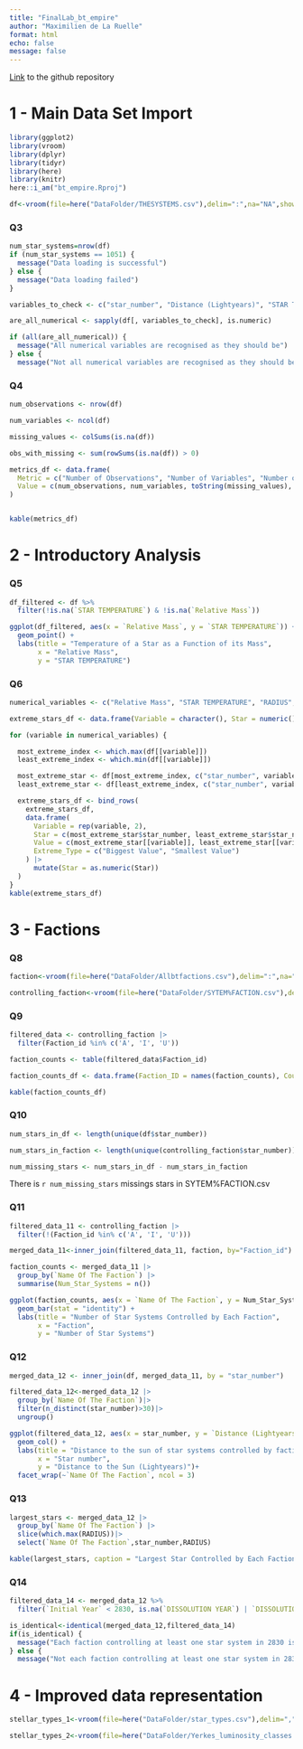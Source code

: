```yaml
---
title: "FinalLab_bt_empire"
author: "Maximilien de La Ruelle"
format: html
echo: false
message: false
---
```


[Link](https://github.com/max8471/bt_empire) to the github repository

# 1 - Main Data Set Import
```r
library(ggplot2)
library(vroom)
library(dplyr)
library(tidyr)
library(here)
library(knitr)
here::i_am("bt_empire.Rproj")
```

```r
df<-vroom(file=here("DataFolder/THESYSTEMS.csv"),delim=":",na="NA",show_col_types=FALSE)
```

### Q3
```r
num_star_systems=nrow(df)
if (num_star_systems == 1051) {
  message("Data loading is successful")
} else {
  message("Data loading failed")
}
```

```r
variables_to_check <- c("star_number", "Distance (Lightyears)", "STAR TEMPERATURE", "Relative Mass", "RADIUS", "relative luminosity")

are_all_numerical <- sapply(df[, variables_to_check], is.numeric)

if (all(are_all_numerical)) {
  message("All numerical variables are recognised as they should be")
} else {
  message("Not all numerical variables are recognised as they should be")}
```
### Q4
```r
num_observations <- nrow(df)

num_variables <- ncol(df)

missing_values <- colSums(is.na(df))

obs_with_missing <- sum(rowSums(is.na(df)) > 0)

metrics_df <- data.frame(
  Metric = c("Number of Observations", "Number of Variables", "Number of Missing Values (per variable)", "Number of Observations with at Least One Missing Value"),
  Value = c(num_observations, num_variables, toString(missing_values), obs_with_missing)
)


kable(metrics_df)
```

# 2 - Introductory Analysis

### Q5
```r
df_filtered <- df %>%
  filter(!is.na(`STAR TEMPERATURE`) & !is.na(`Relative Mass`))

ggplot(df_filtered, aes(x = `Relative Mass`, y = `STAR TEMPERATURE`)) +
  geom_point() +
  labs(title = "Temperature of a Star as a Function of its Mass",
       x = "Relative Mass",
       y = "STAR TEMPERATURE")
```
### Q6
```r
numerical_variables <- c("Relative Mass", "STAR TEMPERATURE", "RADIUS", "relative luminosity")

extreme_stars_df <- data.frame(Variable = character(), Star = numeric(), Value = numeric(), Extreme_Type = character(), stringsAsFactors = FALSE)

for (variable in numerical_variables) {

  most_extreme_index <- which.max(df[[variable]])
  least_extreme_index <- which.min(df[[variable]])

  most_extreme_star <- df[most_extreme_index, c("star_number", variable)]
  least_extreme_star <- df[least_extreme_index, c("star_number", variable)]

  extreme_stars_df <- bind_rows(
    extreme_stars_df,
    data.frame(
      Variable = rep(variable, 2),
      Star = c(most_extreme_star$star_number, least_extreme_star$star_number),
      Value = c(most_extreme_star[[variable]], least_extreme_star[[variable]]),
      Extreme_Type = c("Biggest Value", "Smallest Value")
    ) |>
      mutate(Star = as.numeric(Star))
  )
}
kable(extreme_stars_df)
```

# 3 - Factions

### Q8
```r
faction<-vroom(file=here("DataFolder/Allbtfactions.csv"),delim=":",na="_",show_col_types=FALSE)

controlling_faction<-vroom(file=here("DataFolder/SYTEM%FACTION.csv"),delim=":",na="NA",show_col_types=FALSE)
```

### Q9
```r
filtered_data <- controlling_faction |>
  filter(Faction_id %in% c('A', 'I', 'U'))

faction_counts <- table(filtered_data$Faction_id)

faction_counts_df <- data.frame(Faction_ID = names(faction_counts), Count = as.numeric(faction_counts))

kable(faction_counts_df)
```
### Q10
```r
num_stars_in_df <- length(unique(df$star_number))

num_stars_in_faction <- length(unique(controlling_faction$star_number))

num_missing_stars <- num_stars_in_df - num_stars_in_faction
```

There is `r num_missing_stars` missings stars in SYTEM%FACTION.csv

### Q11
```r
filtered_data_11 <- controlling_faction |>
  filter(!(Faction_id %in% c('A', 'I', 'U')))

merged_data_11<-inner_join(filtered_data_11, faction, by="Faction_id")

faction_counts <- merged_data_11 |>
  group_by(`Name Of The Faction`) |>
  summarise(Num_Star_Systems = n())

ggplot(faction_counts, aes(x = `Name Of The Faction`, y = Num_Star_Systems, fill = `Name Of The Faction`)) +
  geom_bar(stat = "identity") +
  labs(title = "Number of Star Systems Controlled by Each Faction",
       x = "Faction",
       y = "Number of Star Systems")
```
### Q12
```r
merged_data_12 <- inner_join(df, merged_data_11, by = "star_number")

filtered_data_12<-merged_data_12 |>
  group_by(`Name Of The Faction`)|>
  filter(n_distinct(star_number)>30)|>
  ungroup()

ggplot(filtered_data_12, aes(x = star_number, y = `Distance (Lightyears)`)) +
  geom_col() +
  labs(title = "Distance to the sun of star systems controlled by factions controlling more than 30 stars",
       x = "Star number",
       y = "Distance to the Sun (Lightyears)")+
  facet_wrap(~`Name Of The Faction`, ncol = 3) 
```
### Q13

```r
largest_stars <- merged_data_12 |>
  group_by(`Name Of The Faction`) |>
  slice(which.max(RADIUS))|>
  select(`Name Of The Faction`,star_number,RADIUS)

kable(largest_stars, caption = "Largest Star Controlled by Each Faction")
```

### Q14
```r
filtered_data_14 <- merged_data_12 %>%
  filter(`Initial Year` < 2830, is.na(`DISSOLUTION YEAR`) | `DISSOLUTION YEAR` >= 2830)

is_identical<-identical(merged_data_12,filtered_data_14)
if(is_identical) {
  message("Each faction controlling at least one star system in 2830 is active this year")
} else {
  message("Not each faction controlling at least one star system in 2830 is active this year")}
```
# 4 - Improved data representation
```r
stellar_types_1<-vroom(file=here("DataFolder/star_types.csv"),delim=",",na="NA",show_col_types=FALSE)

stellar_types_2<-vroom(file=here("DataFolder/Yerkes_luminosity_classes.csv"),delim=",",na="NA",show_col_types=FALSE)
```

